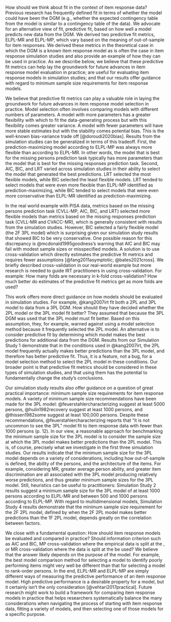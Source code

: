 
How should we think about fit in the context of item response data? Previous research has frequently defined fit in terms of whether the model could have been the DGM (e.g., whether the expected contingency table from the model is similar to a contingency table of the data). We advocate for an alternative view of fit, predictive fit, based on how well a model predicts new data from the DGM. We derived two predictive fit metrics, ELPL-MR and ELPL-MP, which vary based on the meaning of out-of-sample for item responses. We derived these metrics in the theoretical case in which the DGM is a known item response model as is often the case in item response simulation studies and also provide an example of how they can be used in practice. As we describe below, we believe that these predictive fit metrics can help lay the groundwork for future advances in item response model evaluation in practice; are useful for evaluating item response models in simulation studies; and that our results offer guidance with regard to minimum sample size requirements for item response models.

We believe that predictive fit metrics can play a valuable role in laying the groundwork for future advances in item response model selection in practice. Model selection often involves comparing models with different numbers of parameters. A model with more parameters has a greater flexibility with which to fit the data-generating process but with this flexibility comes greater variance. A model with fewer parameters will have more stable estimates but with the stability comes potential bias. This is the well-known bias-variance trade off [@doroudi2020bias]. Results from the simulation studies can be generalized in terms of this tradeoff. First, the prediction-maximizing model according to ELPL-MP was always more flexible than according to ELPL-MR. In other words, the model that is best for the missing persons prediction task typically has more parameters than the model that is best for the missing responses prediction task. Second, AIC, BIC, and LRT varied across simulation studies in their ability to select the model that generated the best predictions. LRT selected the most flexible models, while BIC selected the least flexible models. LRT tended to select models that were even more flexible than ELPL-MP identified as prediction-maximizing, while BIC tended to select models that were even more conservative than ELPL-MR identified as prediction-maximizing.

In the real world example with PISA data, metrics based on the missing persons prediction task (CVLL-MP, AIC, BIC, and LRT) selected more flexible models than metrics based on the missing responses prediction task (CVLL-MR and CVACC-MR), which is generally consistent with results from the simulation studies. However, BIC selected a fairly flexible model (the 2F 3PL model) which is surprising given our simulation study results that showed BIC to be very conservative. One possible reason for this discrepancy is @mcdonald1995goodness's warning that AIC and BIC may fail with modest sample sizes or misspecified models. A solution is to use cross-validation which directly estimates the predictive fit metrics and requires fewer assumptions [@fang2011asymptotic; @bates2021cross]. We briefly described cross-validation in our real-world example but more research is needed to guide IRT practitioners in using cross-validation. For example: How many folds are necessary in k-fold cross-validation? How much better do estimates of the predictive fit metrics get as more folds are used?

This work offers more direct guidance on how models should be evaluated in simulation studies. For example, @kang2007irt fit both a 2PL and 3PL model to data from a 3PL DGM. How should they have decided whether the 2PL model or the 3PL model fit better? They assumed that because the 3PL DGM was used that the 3PL model must fit better. Based on this assumption, they, for example, warned against using a model selection method because it frequently selected the 2PL model. An alternative is to consider predictive fit by determining which model makes the best predictions for additional data from the DGM. Results from our Simulation Study 1 demonstrate that in the conditions used in @kang2007irt, the 2PL model frequently actually makes better predictions than the 3PL model, and therefore has better predictive fit. Thus, it is a feature, not a bug, for a model selection method to select the 2PL model in these conditions. Our broader point is that predictive fit metrics should be considered in these types of simulation studies, and that using them has the potential to fundamentally change the study's conclusions.

Our simulation study results also offer guidance on a question of great practical importance: minimum sample size requirements for item response models. A variety of minimum sample size recommendations have been made for the 3PL model: @feuerstahlercharacterizing suggest at least 5000 persons, @hulin1982recovery suggest at least 1000 persons, and @thissen1982some suggest at least 100,000 persons. Despite these recommendations, @feuerstahlercharacterizing reports that "it is not uncommon to see the 3PL" model fit to item response data with fewer than 1000 persons (p. 12). In our view, a reasonable approach for benchmarking the minimum sample size for the 3PL model is to consider the sample size at which the 3PL model makes better predictions than the 2PL model. This is, of course, precisely what we investigate in the first three simulation studies. Our results indicate that the minimum sample size for the 3PL model depends on a variety of considerations, including how out-of-sample is defined, the ability of the persons, and the architecture of the items. For example, considering MR, greater average person ability, and greater item discrimination are all associated with the 3PL model producing relatively worse predictions, and thus greater minimum sample sizes for the 3PL model. Still, heuristics can be useful to practitioners: Simulation Study 2 results suggest a minimum sample size for the 3PL model of at least 1000 persons according to ELPL-MR and between 500 and 1000 persons according to ELPL-MP. With regard to multidimensional models, Simulation Study 4 results demonstrate that the minimum sample size requirement for the 2F 2PL model, defined by when the 2F 2PL model makes better predictions than the 1F 2PL model, depends greatly on the correlation between factors.

We close with a fundamental question: How should item response models be evaluated and compared in practice? Should information criterion such as AIC and BIC, MP cross-validation where the empirical data is split at the \emph{person level}, or MR cross-validation where the data is split at the \emph{item response level} be used? We believe that the answer likely depends on the purpose of the model. For example, the best model comparison method for selecting a model to identify poorly performing items might very well be different than that for selecting a model to rank-order persons. In the end, ELPL-MR and ELPL-MP are simply different ways of measuring the predictive performance of an item response model. High predictive performance is a desirable property for a model, but it certainly isn't the only consideration [@vehtari2017practical]. Future research might work to build a framework for comparing item response models in practice that helps researchers systematically balance the many considerations when navigating the process of starting with item response data, fitting a variety of models, and then selecting one of those models for a specific purpose.
